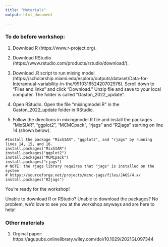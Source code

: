 ```yaml
---
title: "Materials"
output: html_document

---
```


### To do before workshop:

1. Download R (https://www.r-project.org).

2. Download RStudio (https://www.rstudio.com/products/rstudio/download/).

3. Download .R script to run mixing model (https://scholarship.miami.edu/esploro/outputs/dataset/Data-for-Interannual-variability-in-the/991031652420702976). Scroll down to "Files and links" and click "Download." Unzip file and save to your local computer. The folder is called "Gaston_2022_update".

4. Open RStudio. Open the file "mixingmodel.R" in the Gaston_2022_update folder in RStudio.

5. Follow the directions in mixingmodel.R file and install the packages "MixSIAR", "ggplot2", "MCMCpack", "rjags" and "R2jags" starting on line 14 (shown below).

````
#Install the package "MixSIAR", "ggplot2", and "rjags" by running lines 14, 15, and 16. 
install.packages("MixSIAR")
install.packages("ggplot2")
install.packages("MCMCpack")
install.packages("rjags")
# NOTE: the rjags library requires that "jags" is installed on the system
# https://sourceforge.net/projects/mcmc-jags/files/JAGS/4.x/
install.packages("R2jags")

````

You're ready for the workshop!


Unable to download R or RStudio? Unable to download the packages? No problem, we'd love to see you at the workshop anyways and are here to help!

### Other materials

1. Orginal paper: https://agupubs.onlinelibrary.wiley.com/doi/10.1029/2021GL097344


